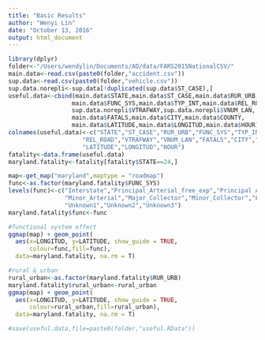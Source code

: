 ```yaml
---
title: "Basic Results"
author: "Wenyi Lin"
date: "October 13, 2016"
output: html_document
---
```


```r
library(dplyr)
folder<-"/Users/wendylin/Documents/AD/data/FARS2015NationalCSV/"
main.data<-read.csv(paste0(folder,"accident.csv"))
sup.data<-read.csv(paste0(folder,"vehicle.csv"))
sup.data.norepli<-sup.data[!duplicated(sup.data$ST_CASE),]
useful.data<-cbind(main.data$STATE,main.data$ST_CASE,main.data$RUR_URB,
                  main.data$FUNC_SYS,main.data$TYP_INT,main.data$REL_ROAD,
                  sup.data.norepli$VTRAFWAY,sup.data.norepli$VNUM_LAN,
                  main.data$FATALS,main.data$CITY,main.data$COUNTY,
                  main.data$LATITUDE,main.data$LONGITUD,main.data$HOUR)
colnames(useful.data)<-c("STATE","ST_CASE","RUR_URB","FUNC_SYS","TYP_INT",
                     "REL_ROAD","VTRAFWAY","VNUM_LAN","FATALS","CITY","COUNTY",
                     "LATITUDE","LONGITUD","HOUR")
fatality<-data.frame(useful.data)
maryland.fatality<-fatality[fatality$STATE==24,]

map<-get_map("maryland",maptype = "roadmap")
func<-as.factor(maryland.fatality$FUNC_SYS)
levels(func)<-c("Interstate","Principal_Arterial_free_exp","Principal Arterial_other",
                "Minor_Arterial","Major_Collector","Minor_Collector","Local",
                "Unknown1","Unknown2","Unknown3")
maryland.fatality$func<-func

#functional system effect
ggmap(map) + geom_point(
  aes(x=LONGITUD, y=LATITUDE, show_guide = TRUE,
      colour=func,fill=func), 
  data=maryland.fatality, na.rm = T)

#rural & urban
rural_urban<-as.factor(maryland.fatality$RUR_URB)
maryland.fatality$rural_urban<-rural_urban
ggmap(map) + geom_point(
  aes(x=LONGITUD, y=LATITUDE, show_guide = TRUE,
      colour=rural_urban,fill=rural_urban), 
  data=maryland.fatality, na.rm = T)

#save(useful.data,file=paste0(folder,"useful.RData"))
```

